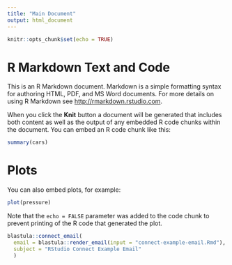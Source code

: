 ```yaml
---
title: "Main Document"
output: html_document
---
```


```r
knitr::opts_chunk$set(echo = TRUE)
```

# R Markdown Text and Code

This is an R Markdown document. Markdown is a simple formatting syntax for authoring HTML, PDF, and MS Word documents. For more details on using R Markdown see <http://rmarkdown.rstudio.com>.

When you click the **Knit** button a document will be generated that includes both content as well as the output of any embedded R code chunks within the document. You can embed an R code chunk like this:

```r
summary(cars)
```

# Plots

You can also embed plots, for example:

```r
plot(pressure)
```

Note that the `echo = FALSE` parameter was added to the code chunk to prevent printing of the R code that generated the plot.

```r
blastula::connect_email(
  email = blastula::render_email(input = "connect-example-email.Rmd"),
  subject = "RStudio Connect Example Email"
  )
```

